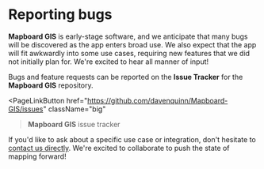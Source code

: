 
# Reporting bugs

**Mapboard GIS** is early-stage software, and we anticipate that many bugs will be discovered as the app enters broad use.
We also expect that the app will fit awkwardly into some use cases, requiring new features that we did not initially
plan for. We're excited to hear all manner of input!

Bugs and feature requests can be reported on the **Issue Tracker** for the **Mapboard GIS** repository.

<PageLinkButton
  href="https://github.com/davenquinn/Mapboard-GIS/issues"
  className="big"
>**Mapboard GIS** issue tracker</PageLinkButton>

If you'd like to ask about a specific use case or integration, don't hesitate
to [contact us directly](mailto:dev@davenquinn.com). We're excited to collaborate to
push the state of mapping forward!

